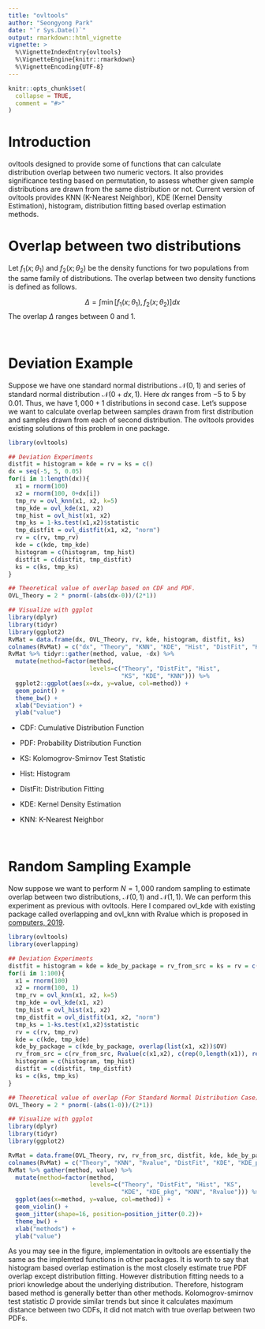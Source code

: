 ```yaml
---
title: "ovltools"
author: "Seongyong Park"
date: "`r Sys.Date()`"
output: rmarkdown::html_vignette
vignette: >
  %\VignetteIndexEntry{ovltools}
  %\VignetteEngine{knitr::rmarkdown}
  %\VignetteEncoding{UTF-8}
---
```


```r
knitr::opts_chunk$set(
  collapse = TRUE,
  comment = "#>"
)
```

# Introduction

ovltools designed to provide some of functions that can calculate distribution overlap between two numeric vectors. It also provides significance testing based on permutation, to assess whether given sample distributions are drawn from the same distribution or not. Current version of ovltools provides KNN (K-Nearest Neighbor), KDE (Kernel Density Estimation), histogram, distribution fitting based overlap estimation methods. 

# Overlap between two distributions 

Let $f_1(x;\theta_1)$ and $f_2(x;\theta_2)$ be the density functions for two populations from the same family of distributions. The overlap between two density functions is defined as follows.

$$\Delta = \int \min[f_1(x;\theta_1), f_2(x;\theta_2)] dx$$
The overlap $\Delta$ ranges between 0 and 1. 

&nbsp;

# Deviation Example

Suppose we have one standard normal distributions $\mathcal{N}(0,1)$ and series of standard normal distribution $\mathcal{N}(0+dx, 1)$. Here $dx$ ranges from $-5$ to $5$ by $0.01$. Thus, we have $1,000 + 1$ distributions in second case. Let's suppose we want to calculate overlap between samples drawn from first distribution and samples drawn from each of second distribution. The ovltools provides existing solutions of this problem in one package. 

```r
library(ovltools)

## Deviation Experiments
distfit = histogram = kde = rv = ks = c()
dx = seq(-5, 5, 0.05)
for(i in 1:length(dx)){
  x1 = rnorm(100)
  x2 = rnorm(100, 0+dx[i])
  tmp_rv = ovl_knn(x1, x2, k=5)
  tmp_kde = ovl_kde(x1, x2)
  tmp_hist = ovl_hist(x1, x2)
  tmp_ks = 1-ks.test(x1,x2)$statistic
  tmp_distfit = ovl_distfit(x1, x2, "norm")
  rv = c(rv, tmp_rv)
  kde = c(kde, tmp_kde)
  histogram = c(histogram, tmp_hist)
  distfit = c(distfit, tmp_distfit)
  ks = c(ks, tmp_ks)
}

## Theoretical value of overlap based on CDF and PDF.
OVL_Theory = 2 * pnorm(-(abs(dx-0))/(2*1))

## Visualize with ggplot
library(dplyr)
library(tidyr)
library(ggplot2)
RvMat = data.frame(dx, OVL_Theory, rv, kde, histogram, distfit, ks)
colnames(RvMat) = c("dx", "Theory", "KNN", "KDE", "Hist", "DistFit", "KS")
RvMat %>% tidyr::gather(method, value, -dx) %>%
  mutate(method=factor(method, 
                       levels=c("Theory", "DistFit", "Hist", 
                                "KS", "KDE", "KNN"))) %>%
  ggplot2::ggplot(aes(x=dx, y=value, col=method)) +
  geom_point() +
  theme_bw() +
  xlab("Deviation") +
  ylab("value")

```

- CDF: Cumulative Distribution Function

- PDF: Probability Distribution Function

- KS: Kolomogrov-Smirnov Test Statistic

- Hist: Histogram

- DistFit: Distribution Fitting

- KDE: Kernel Density Estimation

- KNN: K-Nearest Neighbor

&nbsp;

# Random Sampling Example
Now suppose we want to perform $N=1,000$ random sampling to estimate overlap between two distributions, $\mathcal{N}(0,1)$ and $\mathcal{N}(1,1)$. We can perform this experiment as previous with ovltools. Here I compared ovl_kde with existing package called overlapping and ovl_knn with Rvalue which is proposed in [computers, 2019](https://www.mdpi.com/2073-431X/8/2/42).

```r
library(ovltools)
library(overlapping)

## Deviation Experiments
distfit = histogram = kde = kde_by_package = rv_from_src = ks = rv = c()
for(i in 1:100){
  x1 = rnorm(100)
  x2 = rnorm(100, 1)
  tmp_rv = ovl_knn(x1, x2, k=5)
  tmp_kde = ovl_kde(x1, x2)
  tmp_hist = ovl_hist(x1, x2)
  tmp_distfit = ovl_distfit(x1, x2, "norm")
  tmp_ks = 1-ks.test(x1,x2)$statistic
  rv = c(rv, tmp_rv)
  kde = c(kde, tmp_kde)
  kde_by_package = c(kde_by_package, overlap(list(x1, x2))$OV)
  rv_from_src = c(rv_from_src, Rvalue(c(x1,x2), c(rep(0,length(x1)), rep(1,length(x2)))))
  histogram = c(histogram, tmp_hist)
  distfit = c(distfit, tmp_distfit)
  ks = c(ks, tmp_ks)
}

## Theoretical value of overlap (For Standard Normal Distribution Case).
OVL_Theory = 2 * pnorm(-(abs(1-0))/(2*1))

## Visualize with ggplot
library(dplyr)
library(tidyr)
library(ggplot2)

RvMat = data.frame(OVL_Theory, rv, rv_from_src, distfit, kde, kde_by_package, histogram, ks)
colnames(RvMat) = c("Theory", "KNN", "Rvalue", "DistFit", "KDE", "KDE_pkg", "Hist", "KS")
RvMat %>% gather(method, value) %>% 
  mutate(method=factor(method, 
                       levels=c("Theory", "DistFit", "Hist", "KS", 
                                "KDE", "KDE_pkg", "KNN", "Rvalue"))) %>%
  ggplot(aes(x=method, y=value, col=method)) +
  geom_violin() +
  geom_jitter(shape=16, position=position_jitter(0.2))+
  theme_bw() +
  xlab("methods") +
  ylab("value")

```

As you may see in the figure, implementation in ovltools are essentially the same as the implemted functions in other packages. It is worth to say that histogram based overlap estimation is the most closely estimate true PDF overlap except distribution fitting. However distribution fitting needs to a priori knowledge about the underlying distribution. Therefore, histogram based method is generally better than other methods. Kolomogrov-smirnov test statistic $D$ provide similar trends but since it calculates maximum distance between two CDFs, it did not match with true overlap between two PDFs. 
